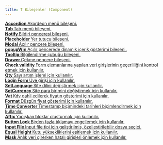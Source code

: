 ```yaml
---
title: T Bileşenler (Component)
---
```


<div class="row">
    <div class="col-6 mb-1">
        <a href="#" class="d-flex flex-direction-column h-100 p-3 border-round border shadow component-card">
            <strong class="d-block">
                Accordion
            </strong>
            <span>
                Akordeon menü bileşeni.
            </span>
        </a>
    </div>
    <div class="col-6 mb-1">
        <a href="#" class="d-flex flex-direction-column h-100 p-3 border-round border shadow component-card">
            <strong class="d-block">
                Tab
            </strong>
            <span>
                Tab menü bileşeni.
            </span>
        </a>
    </div>
    <div class="col-6 mb-1">
        <a href="#" class="d-flex flex-direction-column h-100 p-3 border-round border shadow component-card">
            <strong class="d-block">
                Notify
            </strong>
            <span>
                Bildiri penceresi bileşeni.
            </span>
        </a>
    </div>
    <div class="col-6 mb-1">
        <a href="#" class="d-flex flex-direction-column h-100 p-3 border-round border shadow component-card">
            <strong class="d-block">
                Placeholder
            </strong>
            <span>
                Yer tutucu bileşeni.
            </span>
        </a>
    </div>
    <div class="col-6 mb-1">
        <a href="#" class="d-flex flex-direction-column h-100 p-3 border-round border shadow component-card">
            <strong class="d-block">
                Modal
            </strong>
            <span>
                Açılır pencere bileşeni.
            </span>
        </a>
    </div>
    <div class="col-6 mb-1">
        <a href="#" class="d-flex flex-direction-column h-100 p-3 border-round border shadow component-card">
            <strong class="d-block">
                popupWin
            </strong>
            <span>
                Açılır pencerede dinamik içerik gösterimi bileşeni.
            </span>
        </a>
    </div>
    <div class="col-6 mb-1">
        <a href="#" class="d-flex flex-direction-column h-100 p-3 border-round border shadow component-card">
            <strong class="d-block">
                Tooltip
            </strong>
            <span>
                Bilgilendirme çubuğu bileşeni.
            </span>
        </a>
    </div>
    <div class="col-6 mb-1">
        <a href="#" class="d-flex flex-direction-column h-100 p-3 border-round border shadow component-card">
            <strong class="d-block">
                Drawer
            </strong>
            <span>
                Çekme pencere bileşeni.
            </span>
        </a>
    </div>
    <div class="col-6 mb-1">
        <a href="#" class="d-flex flex-direction-column h-100 p-3 border-round border shadow component-card">
            <strong class="d-block">
                Check validity
            </strong>
            <span>
                Form elemanlarına yapılan veri girişlerinin geçerliliğini kontrol etmek için kullanılır.
            </span>
        </a>
    </div>
    <div class="col-6 mb-1">
        <a href="#" class="d-flex flex-direction-column h-100 p-3 border-round border shadow component-card">
            <strong class="d-block">
                Qty
            </strong>
            <span>
                Sayı artım işlemi için kullanılır.
            </span>
        </a>
    </div>
    <div class="col-6 mb-1">
        <a href="#" class="d-flex flex-direction-column h-100 p-3 border-round border shadow component-card">
            <strong class="d-block">
                Login Form
            </strong>
            <span>
                Üye girişi için kullanılır.
            </span>
        </a>
    </div>
    <div class="col-6 mb-1">
        <a href="#" class="d-flex flex-direction-column h-100 p-3 border-round border shadow component-card">
            <strong class="d-block">
                SetLanguage
            </strong>
            <span>
                Site dilini değiştirmek için kullanılır.
            </span>
        </a>
    </div>
    <div class="col-6 mb-1">
        <a href="#" class="d-flex flex-direction-column h-100 p-3 border-round border shadow component-card">
            <strong class="d-block">
                SetCurrency
            </strong>
            <span>
                Site para birimini değiştirmek için kullanılır.
            </span>
        </a>
    </div>
    <div class="col-6 mb-1">
        <a href="#" class="d-flex flex-direction-column h-100 p-3 border-round border shadow component-card">
            <strong class="d-block">
                Vat
            </strong>
            <span>
                Kdv dahil edilerek fiyatın gösterimi için kullanılır.
            </span>
        </a>
    </div>
    <div class="col-6 mb-1">
        <a href="#" class="d-flex flex-direction-column h-100 p-3 border-round border shadow component-card">
            <strong class="d-block">
                Format
            </strong>
            <span>
                Düzgün fiyat gösterimi için kullanılır.
            </span>
        </a>
    </div>
    <div class="col-6 mb-1">
        <a href="#" class="d-flex flex-direction-column h-100 p-3 border-round border shadow component-card">
            <strong class="d-block">
                Time Converter
            </strong>
            <span>
                Timestamp biçimindeki tarihleri biçimlendirmek için kullanılır.
            </span>
        </a>
    </div>
    <div class="col-6 mb-1">
        <a href="#" class="d-flex flex-direction-column h-100 p-3 border-round border shadow component-card">
            <strong class="d-block">
                Affix
            </strong>
            <span>
                Yapışkan bloklar oluşturmak için kullanılır.
            </span>
        </a>
    </div>
    <div class="col-6 mb-1">
        <a href="#" class="d-flex flex-direction-column h-100 p-3 border-round border shadow component-card">
            <strong class="d-block">
                Button Lock
            </strong>
            <span>
                Birden fazla tıklamayı engellemek için kullanılır.
            </span>
        </a>
    </div>
    <div class="col-6 mb-1">
        <a href="#" class="d-flex flex-direction-column h-100 p-3 border-round border shadow component-card">
            <strong class="d-block">
                Input File
            </strong>
            <span>
                Input file tipi için geliştirilmiş, özelleştirilebilir dosya seçici.
            </span>
        </a>
    </div>
    <div class="col-6 mb-1">
        <a href="#" class="d-flex flex-direction-column h-100 p-3 border-round border shadow component-card">
            <strong class="d-block">
                Equal Height
            </strong>
            <span>
                Kutu yüksekliklerini eşitlemek için kullanılır.
            </span>
        </a>
    </div>
    <div class="col-6 mb-1">
        <a href="#" class="d-flex flex-direction-column h-100 p-3 border-round border shadow component-card">
            <strong class="d-block">
                Mask
            </strong>
            <span>
                Anlık veri girerken hatalı girişleri önlemek için kullanılır.
            </span>
        </a>
    </div>
</div>
